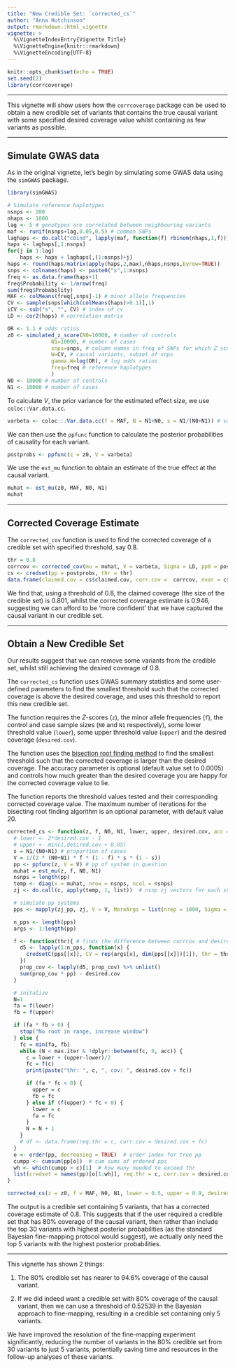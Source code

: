 ```yaml
---
title: "New Credible Set: `corrected_cs`"
author: "Anna Hutchinson"
output: rmarkdown::html_vignette
vignette: >
  %\VignetteIndexEntry{Vignette Title}
  %\VignetteEngine{knitr::rmarkdown}
  %\VignetteEncoding{UTF-8}
---
```


```r
knitr::opts_chunk$set(echo = TRUE)
set.seed(2)
library(corrcoverage)
```

---

This vignette will show users how the `corrcoverage` package can be used to obtain a new credible set of variants that contains the true causal variant with some specified desired coverage value whilst containing as few variants as possible.

---

## Simulate GWAS data

As in the original vignette, let's begin by simulating some GWAS data using the `simGWAS` package.

```r
library(simGWAS)

# Simulate reference haplotypes
nsnps <- 200
nhaps <- 1000
lag <- 5 # genotypes are correlated between neighbouring variants
maf <- runif(nsnps+lag,0.05,0.5) # common SNPs
laghaps <- do.call("cbind", lapply(maf, function(f) rbinom(nhaps,1,f)))
haps <- laghaps[,1:nsnps]
for(j in 1:lag) 
    haps <- haps + laghaps[,(1:nsnps)+j]
haps <- round(haps/matrix(apply(haps,2,max),nhaps,nsnps,byrow=TRUE))
snps <- colnames(haps) <- paste0("s",1:nsnps)
freq <- as.data.frame(haps+1)
freq$Probability <- 1/nrow(freq)
sum(freq$Probability)
MAF <- colMeans(freq[,snps]-1) # minor allele frequencies
CV <- sample(snps[which(colMeans(haps)>0.1)],1)
iCV <- sub("s", "", CV) # index of cv
LD <- cor2(haps) # correlation matrix
```

```r
OR <- 1.1 # odds ratios
z0 <- simulated_z_score(N0=10000, # number of controls
              N1=10000, # number of cases
              snps=snps, # column names in freq of SNPs for which Z scores should be generated
              W=CV, # causal variants, subset of snps
              gamma.W=log(OR), # log odds ratios
              freq=freq # reference haplotypes
              )
N0 <- 10000 # number of controls
N1 <- 10000 # number of cases
```

To calculate $V$, the prior variance for the estimated effect size, we use `coloc::Var.data.cc`.

```r
varbeta <- coloc:::Var.data.cc(f = MAF, N = N1+N0, s = N1/(N0+N1)) # variance of estimated effect size
```

We can then use the `ppfunc` function to calculate the posterior probabilities of causality for each variant.

```r
postprobs <- ppfunc(z = z0, V = varbeta) 
```

We use the `est_mu` function to obtain an estimate of the true effect at the causal variant.

```r
muhat <- est_mu(z0, MAF, N0, N1)
muhat
```

---

## Corrected Coverage Estimate

The `corrected_cov` function is used to find the corrected coverage of a credible set with specified threshold, say 0.8.

```r
thr = 0.8
corrcov <- corrected_cov(mu = muhat, V = varbeta, Sigma = LD, pp0 = postprobs, thresh = thr, nrep = 1000)
cs <- credset(pp = postprobs, thr = thr)
data.frame(claimed.cov = cs$claimed.cov, corr.cov =  corrcov, nvar = cs$nvar)
```

We find that, using a threshold of 0.8, the claimed coverage (the size of the credible set) is 0.801, whilst the corrected coverage estimate is 0.946, suggesting we can afford to be 'more confident' that we have captured the causal variant in our credible set. 

---

## Obtain a New Credible Set

Our results suggest that we can remove some variants from the credible set, whilst still achieving the desired coverage of 0.8.

The `corrected_cs` function uses GWAS summary statistics and some user-defined parameters to find the smallest threshold such that the corrected coverage is above the desired coverage, and uses this threshold to report this new credible set.

The function requires the $Z$-scores (`z`), the minor allele frequencies (`f`), the control and case sample sizes (`N0` and `N1` respectively), some lower threshold value (`lower`), some upper threshold value (`upper`) and the desired coverage (`desired.cov`). 

The function uses the [bisection root finding method](https://en.wikipedia.org/wiki/Root-finding_algorithm#Bisection_method) to find the smallest threshold such that the corrected coverage is larger than the desired coverage. The accuracy parameter is optional (default value set to 0.0005) and controls how much greater than the desired coverage you are happy for the corrected coverage value to lie. 

The function reports the threshold values tested and their corresponding corrected coverage value. The maximum number of iterations for the bisecting root finding algorithm is an optional parameter, with default value 20. 

```r
corrected_cs <- function(z, f, N0, N1, lower, upper, desired.cov, acc = 0.0005, max.iter = 20){
  # lower <- 2*desired.cov - 1
  # upper <- min(1,desired.cov + 0.05)
  s = N1/(N0+N1) # proportion of cases
  V = 1/(2 * (N0+N1) * f * (1 - f) * s * (1 - s))
  pp <- ppfunc(z, V = V) # pp of system in question
  muhat = est_mu(z, f, N0, N1)
  nsnps = length(pp)
  temp <- diag(x = muhat, nrow = nsnps, ncol = nsnps)
  zj <- do.call(c, apply(temp, 1, list))  # nsnp zj vectors for each snp considered causal

  # simulate pp systems
  pps <- mapply(zj_pp, zj, V = V, MoreArgs = list(nrep = 1000, Sigma = LD), SIMPLIFY = FALSE)

  n_pps <- length(pps)
  args <- 1:length(pp)

  f <- function(thr){ # finds the difference between corrcov and desired.cov
    d5 <- lapply(1:n_pps, function(x) {
      credsetC(pps[[x]], CV = rep(args[x], dim(pps[[x]])[1]), thr = thr)
    })
    prop_cov <- lapply(d5, prop_cov) %>% unlist()
    sum(prop_cov * pp) - desired.cov
  }

  # initalize
  N=1
  fa = f(lower)
  fb = f(upper)

  if (fa * fb > 0) {
    stop("No root in range, increase window")
  } else {
    fc = min(fa, fb)
    while (N < max.iter & !dplyr::between(fc, 0, acc)) {
      c = lower + (upper-lower)/2
      fc = f(c)
      print(paste("thr: ", c, ", cov: ", desired.cov + fc))

      if (fa * fc < 0) {
        upper = c
        fb = fc
      } else if (f(upper) * fc < 0) {
        lower = c
        fa = fc
      }
      N = N + 1
    }
    # df <- data.frame(req.thr = c, corr.cov = desired.cov + fc)
  }
  o <- order(pp, decreasing = TRUE)  # order index for true pp
  cumpp <- cumsum(pp[o])  # cum sums of ordered pps
  wh <- which(cumpp > c)[1]  # how many needed to exceed thr
  list(credset = names(pp)[o[1:wh]], req.thr = c, corr.cov = desired.cov + fc, size = cumpp[wh])
}
```

```r
corrected_cs(z = z0, f = MAF, N0, N1, lower = 0.5, upper = 0.9, desired.cov = 0.8)
```

The output is a credible set containing 5 variants, that has a corrected coverage estimate of 0.8. This suggests that if the user required a credible set that has 80% coverage of the causal variant, then rather than include the top 30 variants with highest posterior probabilities (as the standard Bayesian fine-mapping protocol would suggest), we actually only need the top 5 variants with the highest posterior probabilities. 

---

This vignette has shown 2 things:

1. The 80% credible set has nearer to 94.6% coverage of the causal variant.

2. If we did indeed want a credible set with 80% coverage of the causal variant, then we can use a threshold of 0.52539 in the Bayesian approach to fine-mapping, resulting in a credible set containing only 5 variants. 

We have improved the resolution of the fine-mapping experiment significantly, reducing the number of variants in the 80% credible set from 30 variants to just 5 variants, potentially saving time and resources in the follow-up analyses of these variants. 

